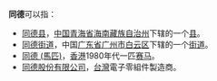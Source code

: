 '''同德'''可以指：

* [[同德县|同德县]]，[[中华人民共和国|中国]][[青海省|青海省]][[海南藏族自治州|海南藏族自治州]]下辖的一个[[县|县]]。
* [[同德街道|同德街道]]，中国[[广东省|广东省]][[广州市|广州市]][[白云区_(广州市)|白云区]]下辖的一个[[街道_(行政区划)|街道]]。
* [[同德_(馬匹)|同德 (馬匹)]]，[[香港|香港]]1980年代一匹[[赛马|赛马]]。
* [[同德股份有限公司|同德股份有限公司]]，[[台灣|台灣]]電子零組件製造商。
{{disambig|cat=二字亞洲相關消歧義}}